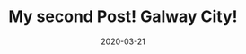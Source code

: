 ---
title: My second Post! Galway City!
slug: my-second-post
date: 2020-03-21
thumbnail: webpack-splitchunks.png
featureImage: galway.jpg
excerpt: Galway, a harbour city on Ireland’s west coast, sits where the River Corrib meets the Atlantic Ocean. The city’s hub is 18th-century Eyre Square, a popular meeting spot surrounded by shops and traditional pubs that often offer live Irish folk music. Nearby, stone-clad cafes, boutiques and art galleries line the winding lanes of the Latin Quarter, which retains portions of the medieval city walls.
---
